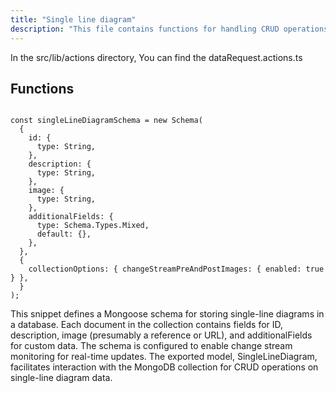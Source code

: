 ```yaml
---
title: "Single line diagram"
description: "This file contains functions for handling CRUD operations on data requests within a server application."
---
```


In the <Highlight>src/lib/actions</Highlight> directory, You can find the <Highlight>dataRequest.actions.ts</Highlight>

## Functions

```tsx:getAllDataRequests

const singleLineDiagramSchema = new Schema(
  {
    id: {
      type: String,
    },
    description: {
      type: String,
    },
    image: {
      type: String,
    },
    additionalFields: {
      type: Schema.Types.Mixed,
      default: {},
    },
  },
  {
    collectionOptions: { changeStreamPreAndPostImages: { enabled: true } },
  }
);
```
This snippet defines a Mongoose schema for storing single-line diagrams in a database. Each document in the collection contains fields for ID, description, image (presumably a reference or URL), and additionalFields for custom data. The schema is configured to enable change stream monitoring for real-time updates. The exported model, SingleLineDiagram, facilitates interaction with the MongoDB collection for CRUD operations on single-line diagram data.